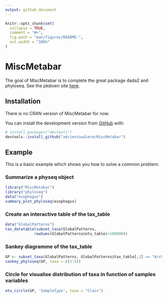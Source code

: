 ```yaml
---
output: github_document
---
```


<!-- README.md is generated from README.Rmd. Please edit that file -->

```r
knitr::opts_chunk$set(
  collapse = TRUE,
  comment = "#>",
  fig.path = "man/figures/README-",
  out.width = "100%"
)
```

# MiscMetabar

The goal of MiscMetabar is to complete the great package dada2 and phyloseq. 
See the pkdown site [here](https://adrientaudiere.github.io/MiscMetabar/).

## Installation

There is no CRAN version of MiscMetabar for now.

You can install the development version from [GitHub](https://github.com/) with:

```r
# install.packages("devtools")
devtools::install_github("adrientaudiere/MiscMetabar")
```

## Example

This is a basic example which shows you how to solve a common problem:

### Summarize a physeq object

```r
library("MiscMetabar")
library("phyloseq")
data("esophagus")
summary_plot_phyloseq(esophagus)
```

### Create an interactive table of the tax_table

```r
data("GlobalPatterns")
tax_datatable(subset_taxa(GlobalPatterns,
             rowSums(GlobalPatterns@otu_table)>100000))
```

### Sankey diagramme of the tax_table

```r
GP <- subset_taxa(GlobalPatterns, GlobalPatterns@tax_table[,1] == "Archaea")
sankey_phyloseq(GP, taxa = c(1:5))
```

### Circle for visualise distribution of taxa in function of samples variables

```r
otu_circle(GP, 'SampleType', taxa = "Class")
```
